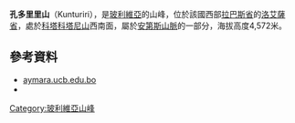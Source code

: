 {{Coord|17|1|18|S|67|29|23|W|display=title}}

'''孔多里里山'''（Kunturiri），是[[玻利維亞|玻利維亞]]的山峰，位於該國西部[[拉巴斯省|拉巴斯省]]的[[洛艾薩省|洛艾薩省]]，處於[[科塔科塔尼山|科塔科塔尼山]]西南面，屬於[[安第斯山脈|安第斯山脈]]的一部分，海拔高度4,572米。

==參考資料==
*[https://web.archive.org/web/20130902185052/http://www.aymara.ucb.edu.bo/html/diccionario/dicframe.html aymara.ucb.edu.bo]
*{{cite web|url=http://www.ine.gob.bo/publicaciones/visorPdf.aspx?Codigo=020904&tipo=1|title=Malla|author=<!--Staff writer(s); no by-line.-->|date=|website=|publisher=INE, Bolivia|accessdate=October 20, 2014|deadurl=yes|archiveurl=https://web.archive.org/web/20141020070855/http://www.ine.gob.bo/publicaciones/visorPdf.aspx?Codigo=020904&tipo=1|archivedate=2014年10月20日}}

{{LaPazBO-geo-stub}}
[[Category:玻利維亞山峰|Category:玻利維亞山峰]]